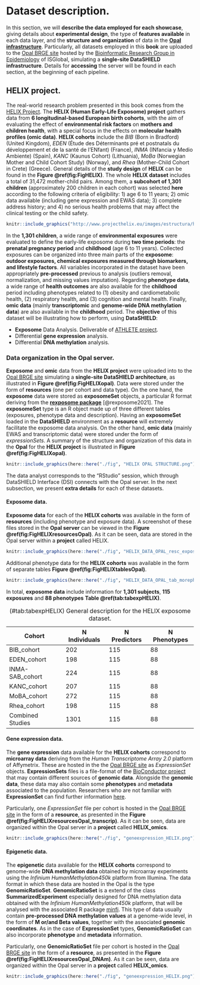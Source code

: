 
# Dataset description. {#DatasetDescription}

In this section, we will **describe the data employed for each showcase**, giving details about **experimental design**, the type of **features available** in each data layer, and the **structure and organization** of data in the [**Opal infrastructure**](https://opaldoc.obiba.org/en/latest/). Particularly, all datasets employed in this **book** are uploaded to the [Opal BRGE site](https://datashield.isglobal.org/repo) hosted by the [Bioinformatic Research Group in Epidemiology](https://brge.isglobal.org/) of ISGlobal, simulating a **single-site DataSHIELD infrastructure**. Details for **accessing** the server will be found in each section, at the beginning of each pipeline.

## HELIX project. {#HELIXdescription}

The real-world research problem presented in this book comes from the [HELIX Project](https://www.projecthelix.eu). The **HELIX (Human Early-Life Exposome) project** gathers data from **6 longitudinal-based European birth cohorts**, with the aim of evaluating the effect of **environmental risk factors** on **mothers and children health**, with a special focus in the effects on **molecular health profiles (omic data)**. **HELIX cohorts** include the _BIB_ (Born in Bradford) (United Kingdom), _EDEN_ (Étude des Déterminants pré et postnatals du développement et de la santé de l’ENfant) (France), _INMA_ (INfancia y Medio Ambiente) (Spain), _KANC_ (Kaunus Cohort) (Lithuania), _MoBa_ (Norwegian Mother and Child Cohort Study) (Norway), and _Rhea_ (Mother-Child Cohort in Crete) (Greece). General details of the **study design** of **HELIX** can be found in the **Figure \@ref(fig:FigHELIX)**. The whole **HELIX dataset** includes a total of 31,472 mother-child pairs. Among them, a **subcohort of 1,301 children** (approximately 200 children in each cohort) was selected **here** according to the following criteria of eligibility: 1) age 6 to 11 years; 2) omic data available (including gene expression and EWAS data); 3) complete address history; and 4) no serious health problems that may affect the clinical testing or the child safety. 

```r
knitr::include_graphics("http://www.projecthelix.eu/images/estructura/helix_study.gif")
```

In the **1,301 children**, a wide range of **environmental exposures** were evaluated to define the early-life exposome during **two time periods**: the **prenatal pregnancy period** and **childhood** (age 6 to 11 years). Collected exposures can be organized into three main parts of the **exposome**: **outdoor exposures, chemical exposures measured through biomarkers, and lifestyle factors**. All variables incorporated in the dataset have been appropriately **pre-processed** previous to analysis (outliers removal, normalization, and missing values imputation). Regarding **phenotype data**, a wide range of **health outcomes** are also available for the **childhood** period including phenotypes related to (1) obesity and cardiometabolic health, (2) respiratory health, and (3) cognition and mental health. Finally, **omic data** (mainly **transcriptomic** and **genome-wide DNA methylation data**) are also available in the **childhood** period. The **objective** of this dataset will be illustrating how to perform, using **DataSHIELD**:

* **Exposome** Data Analysis. Deliverable of [ATHLETE project](https://athleteproject.eu/).
* Differential **gene expression** analysis. 
* Differential **DNA methylation** analysis. 


### Data organization in the Opal server. {#HELIXopal}

**Exposome** and **omic** data from the **HELIX project** were uploaded into to the [Opal BRGE site](https://datashield.isglobal.org/brge/ui/index.html) simulating a **single-site DataSHIELD architecture**, as illustrated in **Figure \@ref(fig:FigHELIXopal)**. Data were stored under the form of **resources** (one per cohort and data type). On the one hand, the **exposome** data were stored as **exposomeSet** objects, a particular R format deriving from the [**rexposome package**](https://github.com/isglobal-brge/rexposome) [@rexposome2021]. The **exposomeSet** type is an R object made up of three different tables (exposures, phenotype data and description). Having an **exposomeSet** loaded in the **DataSHIELD** environment as a **resource** will extremely facilitate the exposome data analysis. On the other hand, **omic data** (mainly EWAS and transcriptomic data) were stored under the form of _expressionSets_. A summary of the structure and organization of this data in the **Opal** for the **HELIX project** is illustrated in **Figure \@ref(fig:FigHELIXopal)**.

```r
knitr::include_graphics(here::here("./fig", "HELIX OPAL STRUCTURE.png"))
```


The data analyst corresponds to the “RStudio” session, which through DataSHIELD Interface (DSI) connects with the Opal server. In the next subsection, we present **extra details** for each of these datasets.

#### Exposome data. {#ExposomeHELIXDatadescript}

**Exposome data** for each of the **HELIX cohorts** was available in the form of **resources** (including phenotype and exposure data). A screenshot of these files stored in the **Opal server** can be viewed in the **Figure \@ref(fig:FigHELIXresourcesOpal)**. As it can be seen, data are stored in the Opal server within a **project** called HELIX.

```r
knitr::include_graphics(here::here("./fig", "HELIX_DATA_OPAL_resc_exposures.png"))
```

Additional phenotype data for the **HELIX cohorts** was available in the form of separate tables **Figure \@ref(fig:FigHELIXtablesOpal)**. 

```r
knitr::include_graphics(here::here("./fig", "HELIX_DATA_OPAL_tab_morephenos.png"))
```

In total, **exposome data** include information for **1,301 subjects**, **115 exposures** and **88 phenotypes**  **Table \@ref(tab:tabexpHELIX)**. 

|Cohort            | N Individuals   | N Predictors  | N Phenotypes  |
|------------------|-----------------|---------------|---------------|
|BIB_cohort        |      202        |   115         |   88          |
|EDEN_cohort       |       198       |   115         |   88          |
|INMA-SAB_cohort   |       224       |   115         |   88          |
|KANC_cohort       |       207       |   115         |   88          |
|MoBA_cohort       |      272        |   115         |   88          |
|Rhea_cohort       |      198        |   115         |   88          |
|Combined Studies  |     1301        |   115         |   88          |

: (\#tab:tabexpHELIX) General description for the HELIX exposome dataset.


#### Gene expression data. {#TranscriptomicsHELIXDatadescript}

The **gene expression** data available for the **HELIX cohorts** correspond to **microarray data** deriving from the _Human Transcriptome Array 2.0_ platform of Affymetrix. These are hosted in the the [Opal BRGE site](https://datashield.isglobal.org/brge/ui/index.html) as _ExpressionSet_ objects. **ExpressionSets** files is a file-format of the [BioConductor project](https://www.bioconductor.org/) that may contain different sources of **genomic data**. Alongside the **genomic data**, these data may also contain some **phenotypes** and **metadata** associated to the population. Researchers who are not familiar with **ExpressionSet** can find further information [here](https://www.bioconductor.org/packages/release/bioc/vignettes/Biobase/inst/doc/ExpressionSetIntroduction.pdf).

Particularly, one _ExpressionSet_ file per cohort is hosted in the [Opal BRGE site](https://datashield.isglobal.org/brge/ui/index.html) in the form of a **resource**, as presented in the **Figure \@ref(fig:FigHELIXresourcesOpal_transcrip)**. As it can be seen, data are organized within the Opal server in a **project** called **HELIX_omics**.

```r
knitr::include_graphics(here::here("./fig", "geneexpression_HELIX.png"))
```

#### Epigenetic data. {#EWASHELIXDatadescript}

The **epigenetic** data available for the **HELIX cohorts** correspond to genome-wide **DNA methylation data** obtained by microarray experiments using the _Infinium HumanMethylation450k_ platform from Illumina. The data format in which these data are hosted in the Opal is the type **GenomicRatioSet**. **GenomicRatioSet** is a extend of the class **SummarizedExperiment** especially designed for DNA methylation data obtained with the _Infinium HumanMethylation450k_ platform, that will be analysed with the associated R package [minfi](http://bioconductor.org/packages/release/bioc/html/minfi.html). This type of data usually contain **pre-processed DNA methylation values** at a genome-wide level, in the form of **M or/and Beta values**, together with the associated **genomic coordinates**. As in the case of **ExpressionSet** types, **GenomicRatioSet** can also incorporate **phenotype** and **metadata** information.

Particularly, one  **GenomicRatioSet** file per cohort is hosted in the [Opal BRGE site](https://datashield.isglobal.org/brge/ui/index.html) in the form of a **resource**, as presented in the **Figure \@ref(fig:FigHELIXresourcesOpal_DNAm)**. As it can be seen, data are organized within the Opal server in a **project** called **HELIX_omics**.

```r
knitr::include_graphics(here::here("./fig", "geneexpression_HELIX.png"))
```



